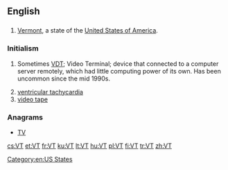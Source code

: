 {{also|vt|Vt.|␋}}
==English==

==={{abbreviation}}===
{{en-abbr}}

# [[Vermont]], a state of the [[United States of America]].

===Initialism===
{{en-initialism}}

# {{dated}} Sometimes [[VDT]]; Video Terminal; device that connected to a computer server remotely, which had little computing power of its own. Has been uncommon since the mid 1990s.
# [[ventricular tachycardia]]
# [[video tape]]

===Anagrams===
* [[TV#English|TV]] 

[[Category:en:US States]]

[[cs:VT]]
[[et:VT]]
[[fr:VT]]
[[ku:VT]]
[[lt:VT]]
[[hu:VT]]
[[pl:VT]]
[[fi:VT]]
[[tr:VT]]
[[zh:VT]]